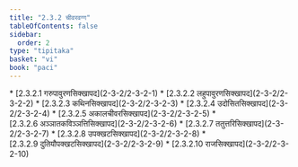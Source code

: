 ```yaml
---
title: "2.3.2 चीवरवग्ग"
tableOfContents: false
sidebar:
  order: 2
type: "tipitaka"
basket: "vi"
book: "paci"
---
```



<DynamicBreadcrumb />



<TableOfContents book="paci" section="2.3.2">
* [2.3.2.1 गरुपावुरणसिक्खापद](2-3-2/2-3-2-1)
* [2.3.2.2 लहुपावुरणसिक्खापद](2-3-2/2-3-2-2)
* [2.3.2.3 कथिनसिक्खापद](2-3-2/2-3-2-3)
* [2.3.2.4 उदोसितसिक्खापद](2-3-2/2-3-2-4)
* [2.3.2.5 अकालचीवरसिक्खापद](2-3-2/2-3-2-5)
* [2.3.2.6 अञ्ञातकविञ्ञत्तिसिक्खापद](2-3-2/2-3-2-6)
* [2.3.2.7 ततुत्तरिसिक्खापद](2-3-2/2-3-2-7)
* [2.3.2.8 उपक्खटसिक्खापद](2-3-2/2-3-2-8)
* [2.3.2.9 दुतियौपक्खटसिक्खापद](2-3-2/2-3-2-9)
* [2.3.2.10 राजसिक्खापद](2-3-2/2-3-2-10)
</TableOfContents>